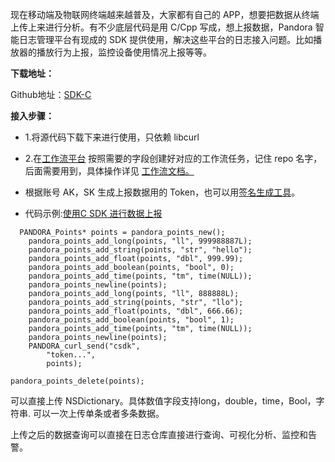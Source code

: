 现在移动端及物联网终端越来越普及，大家都有自己的 APP，想要把数据从终端上传上来进行分析。有不少底层代码是用 C/Cpp 写成，想上报数据，Pandora 智能日志管理平台有现成的 SDK 提供使用，解决这些平台的日志接入问题。比如播放器的播放行为上报，监控设备使用情况上报等等。

**下载地址：**

Github地址：[SDK-C](https://github.com/qiniu/pandora-c-sdk)

**接入步骤：**

* 1.将源代码下载下来进行使用，只依赖 libcurl

* 2.在[工作流平台](https://portal.qiniu.com/pandora/dags) 按照需要的字段创建好对应的工作流任务，记住 repo 名字，后面需要用到，具体操作详见 [工作流文档。](/insight/manual/4688/introduction-of-the-pipeline)

* 根据账号 AK，SK 生成上报数据用的 Token，也可以用[签名生成工具](/insight/tools/4819/signature-generation-tool)。

* 代码示例:[使用C SDK 进行数据上报](https://github.com/qiniu/pandora-c-sdk) 

```
  PANDORA_Points* points = pandora_points_new();
    pandora_points_add_long(points, "ll", 999988887L);
    pandora_points_add_string(points, "str", "hello");
    pandora_points_add_float(points, "dbl", 999.99);
    pandora_points_add_boolean(points, "bool", 0);
    pandora_points_add_time(points, "tm", time(NULL));
    pandora_points_newline(points);
    pandora_points_add_long(points, "ll", 888888L);
    pandora_points_add_string(points, "str", "llo");
    pandora_points_add_float(points, "dbl", 666.66);
    pandora_points_add_boolean(points, "bool", 1);
    pandora_points_add_time(points, "tm", time(NULL));
    pandora_points_newline(points);
    PANDORA_curl_send("csdk", 
        "token...", 
        points);

pandora_points_delete(points);
```
可以直接上传 NSDictionary。具体数值字段支持long，double，time，Bool，字符串. 可以一次上传单条或者多条数据。

上传之后的数据查询可以直接在日志仓库直接进行查询、可视化分析、监控和告警。


